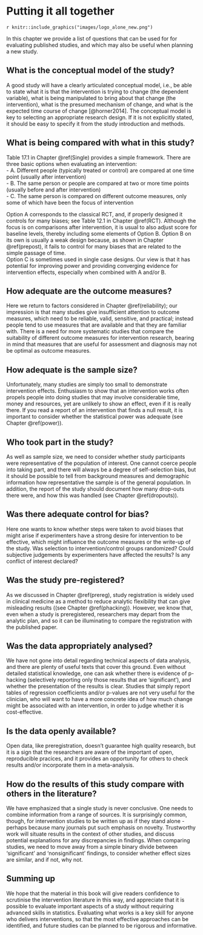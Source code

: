 # Putting it all together {#final}

`r knitr::include_graphics("images/logo_alone_new.png")`

In this chapter we provide a list of questions that can be used for for evaluating published studies, and which may also be useful when planning a new study.

## What is the conceptual model of the study?

A good study will have a clearly articulated conceptual model, i.e., be able to state what it is that the intervention is trying to change (the dependent variable), what is being manipulated to bring about that change (the intervention), what is the presumed mechanism of change, and what is the expected time course of change [@horner2014]. The conceptual model is key to selecting an appropriate research design. If it is not explicitly stated, it should be easy to specify it from the study introduction and methods.

## What is being compared with what in this study?

Table 17.1 in Chapter \@ref(Single) provides a simple framework. There are three basic options when evaluating an intervention:\
- A. Different people (typically treated or control) are compared at one time point (usually after intervention)\
- B. The same person or people are compared at two or more time points (usually before and after intervention)\
- C. The same person is compared on different outcome measures, only some of which have been the focus of intervention

Option A corresponds to the classical RCT, and, if properly designed it controls for many biases; see Table 12.1 in Chapter \@ref(RCT). Although the focus is on comparisons after intervention, it is usual to also adjust score for baseline levels, thereby including some elements of Option B. Option B on its own is usually a weak design because, as shown in Chapter \@ref(prepost), it fails to control for many biases that are related to the simple passage of time.\
Option C is sometimes used in single case designs. Our view is that it has potential for improving power and providing converging evidence for intervention effects, especially when combined with A and/or B.

## How adequate are the outcome measures?

Here we return to factors considered in Chapter \@ref(reliability); our impression is that many studies give insufficient attention to outcome measures, which need to be reliable, valid, sensitive, and practical; instead people tend to use measures that are available and that they are familiar with. There is a need for more systematic studies that compare the suitability of different outcome measures for intervention research, bearing in mind that measures that are useful for assessment and diagnosis may not be optimal as outcome measures.

## How adequate is the sample size?

Unfortunately, many studies are simply too small to demonstrate intervention effects. Enthusiasm to show that an intervention works often propels people into doing studies that may involve considerable time, money and resources, yet are unlikely to show an effect, even if it is really there. If you read a report of an intervention that finds a null result, it is important to consider whether the statistical power was adequate (see Chapter \@ref(power)).

## Who took part in the study?

As well as sample size, we need to consider whether study participants were representative of the population of interest. One cannot coerce people into taking part, and there will always be a degree of self-selection bias, but it should be possible to tell from background measures and demographic information how representative the sample is of the general population. In addition, the report of the study should document how many drop-outs there were, and how this was handled (see Chapter \@ref(dropouts)).

## Was there adequate control for bias?

Here one wants to know whether steps were taken to avoid biases that might arise if experimenters have a strong desire for intervention to be effective, which might influence the outcome measures or the write-up of the study. Was selection to intervention/control groups randomized? Could subjective judgements by experimenters have affected the results? Is any conflict of interest declared?

## Was the study pre-registered?

As we discussed in Chapter \@ref(prereg), study registration is widely used in clinical medicine as a method to reduce analytic flexibility that can give misleading results ((see Chapter \@ref(phacking)). However, we know that, even when a study is preregistered, researchers may depart from the analytic plan, and so it can be illuminating to compare the registration with the published paper.

## Was the data appropriately analysed?

We have not gone into detail regarding technical aspects of data analysis, and there are plenty of useful texts that cover this ground. Even without detailed statistical knowledge, one can ask whether there is evidence of p-hacking (selectively reporting only those results that are 'significant'), and whether the presentation of the results is clear. Studies that simply report tables of regression coefficients and/or p-values are not very useful for the clinician, who will want to have a more concrete idea of how much change might be associated with an intervention, in order to judge whether it is cost-effective.

## Is the data openly available?

Open data, like preregistration, doesn't guarantee high quality research, but it is a sign that the researchers are aware of the important of open, reproducible pracices, and it provides an opportunity for others to check results and/or incorporate them in a meta-analysis.

## How do the results of this study compare with others in the literature?

We have emphasized that a single study is never conclusive. One needs to combine information from a range of sources. It is surprisingly common, though, for intervention studies to be written up as if they stand alone - perhaps because many journals put such emphasis on novelty. Trustworthy work will situate results in the context of other studies, and discuss potential explanations for any discrepancies in findings. When comparing studies, we need to move away from a simple binary divide between 'significant' and 'nonsignificant' findings, to consider whether effect sizes are similar, and if not, why not.

## Summing up

We hope that the material in this book will give readers confidence to scrutinise the intervention literature in this way, and appreciate that it is possible to evaluate important aspects of a study without requiring advanced skills in statistics. Evaluating what works is a key skill for anyone who delivers interventions, so that the most effective approaches can be identified, and future studies can be planned to be rigorous and informative.
